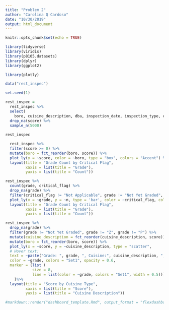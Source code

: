 ```yaml
---
title: "Problem 2"
author: "Carolina Q Cardoso"
date: "10/30/2019"
output: html_document
---
```


```r
knitr::opts_chunk$set(echo = TRUE)
```

```r
library(tidyverse)
library(viridis)
library(p8105.datasets)
library(dplyr)
library(ggplot2)

library(plotly)

```


```r

data("rest_inspec")

set.seed(1)

rest_inspec = 
  rest_inspec %>% 
  select(
    boro, cuisine_description, dba, inspection_date, inspection_type, critical_flag, score, grade) %>%
  drop_na(score) %>%
  sample_n(5000) 
  
rest_inspec

```

```r

  rest_inspec %>%
  filter(score >= 0) %>%
  mutate(boro = fct_reorder(boro, score)) %>%
  plot_ly(y = ~score, color = ~boro, type = "box", colors = "Accent") %>%
  layout(title = "Grade Count by Critical Flag",
         xaxis = list(title = "Grade"),
         yaxis = list(title = "Count"))
```

```r

rest_inspec %>%
  count(grade, critical_flag) %>%
  drop_na(grade) %>% 
  filter(critical_flag != "Not Applicable", grade != "Not Yet Graded", grade != "Z", grade != "P") %>%
  plot_ly(x = ~grade, y = ~n, type = 'bar', color = ~critical_flag, colors = "Accent") %>%
  layout(title = "Grade Count by Critical Flag",
         xaxis = list(title = "Grade"),
         yaxis = list(title = "Count"))

```

```r

rest_inspec %>%
  drop_na(grade) %>% 
  filter(grade != "Not Yet Graded", grade != "Z", grade != "P") %>%
  mutate(cuisine_description = fct_reorder(cuisine_description, score)) %>%
  mutate(boro = fct_reorder(boro, score)) %>%
  plot_ly(x = ~score, y = ~cuisine_description, type = "scatter",
  # Hover text:
  text = ~paste("Grade: ", grade, ", Cuisine:", cuisine_description, ", Borough:", boro),
  color = ~grade, colors = "Set1", opacity = 0.6, 
  marker = (list (
            size = 8,
            line = list(color = ~grade, colors = "Set1", width = 0.5)))
    )%>%
  layout(title = "Score by Cuisine Type",
         xaxis = list(title = "Score"),
         yaxis = list(title = "Cuisine Description"))

```



```r

#markdown::render("dashboard_template.Rmd", output_format = "flexdashboard::flex_dashboard")

```

